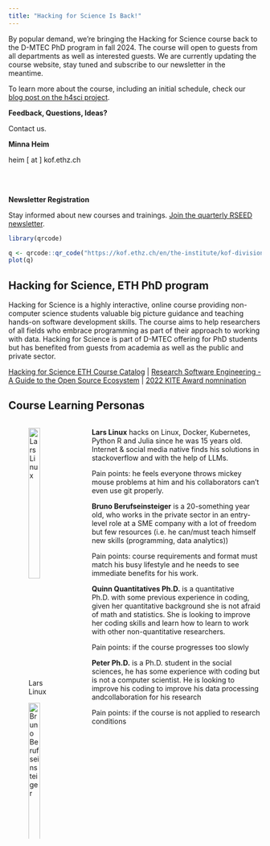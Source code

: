 ```yaml
---
title: "Hacking for Science Is Back!"
---
```


By popular demand, we're bringing the Hacking for Science course back to the D-MTEC PhD program in fall 2024.
The course will open to guests from all departments as well as interested guests. 
We are currently updating the course website, stay tuned and subscribe to our newsletter in the meantime. 

To learn more about the course, including an initial schedule, check our [blog post on the h4sci project](posts/h4sci/).



::: {.column-margin}

**Feedback, Questions, Ideas?**

Contact us. 

**Minna Heim**

heim [ at ] kof.ethz.ch

<br><br>


**Newsletter Registration**

Stay informed about new courses and trainings. [Join the quarterly RSEED newsletter](https://kof.ethz.ch/en/the-institute/kof-divisions/research-division-kof-lab/rseed/subscription.html).

```r
library(qrcode)

q <- qrcode::qr_code("https://kof.ethz.ch/en/the-institute/kof-divisions/research-division-kof-lab/rseed/subscription.html")
plot(q)

```

:::



## Hacking for Science, ETH PhD program

Hacking for Science is a highly interactive, online course providing non-computer science students valuable big picture guidance and teaching hands-on software development skills. The course aims to help researchers of all fields who embrace programming as part of their approach to working with data. 
Hacking for Science is part of D-MTEC offering for PhD students but has benefited from guests from academia as well as the public and private sector. 

[Hacking for Science ETH Course Catalog](https://www.vvz.ethz.ch/Vorlesungsverzeichnis/lerneinheit.view?semkez=2022W&ansicht=KATALOGDATEN&lerneinheitId=161937&lang=en) | [Research Software Engineering - A Guide to the Open Source Ecosystem](https://rse-book.github.io) | [2022 KITE Award nomnination](https://ethz.ch/en/the-eth-zurich/education/innovation/kite-award/kite-award-2022/nominierte-projekte-kite-award-2022/hacking-for-social-sciences.html)


## Course Learning Personas 

:::: {.columns}

::: {.column width="30%"}
![Lars Linux](images/packages.jpg){fig-align="left" width="60%"} 


![Bruno Berufseinsteiger](images/carpenter.jpeg){fig-align="left" width="60%"} 

![Quinn Quantitatives Ph.D.](images/girl.jpeg){fig-align="left" width="60%"} 

![Peter Ph.D.](images/dr_egghead_panics.jpg){fig-align="left" width="60%"} 


:::

::: {.column width="70%"}
**Lars Linux** hacks on Linux, Docker, Kubernetes, Python R and Julia since he was 15 years old. Internet & social media native finds his solutions in stackoverflow and with the help of LLMs.

Pain points: he feels everyone throws mickey mouse problems at him and his collaborators can't even use git properly.

**Bruno Berufseinsteiger** is a 20-something year old, who works in the private sector in an entry-level role at a SME company with a lot of freedom but few resources (i.e. he can/must teach himself new skills (programming, data analytics))

Pain points: course requirements and format must match his busy lifestyle and he needs to see immediate benefits for his work.

**Quinn Quantitatives Ph.D.** is a quantitative Ph.D. with some previous experience in coding, given her quantitative background she is not afraid of math and statistics. She is looking to improve her coding skills and learn how to learn to work with other non-quantitative researchers.

Pain points: if the course progresses too slowly

**Peter Ph.D.** is a Ph.D. student in the social sciences, he has some experience with coding but is not a computer scientist. He is looking to improve his coding to improve his data processing andcollaboration for his research

Pain points: if the course is not applied to research conditions

:::
::::